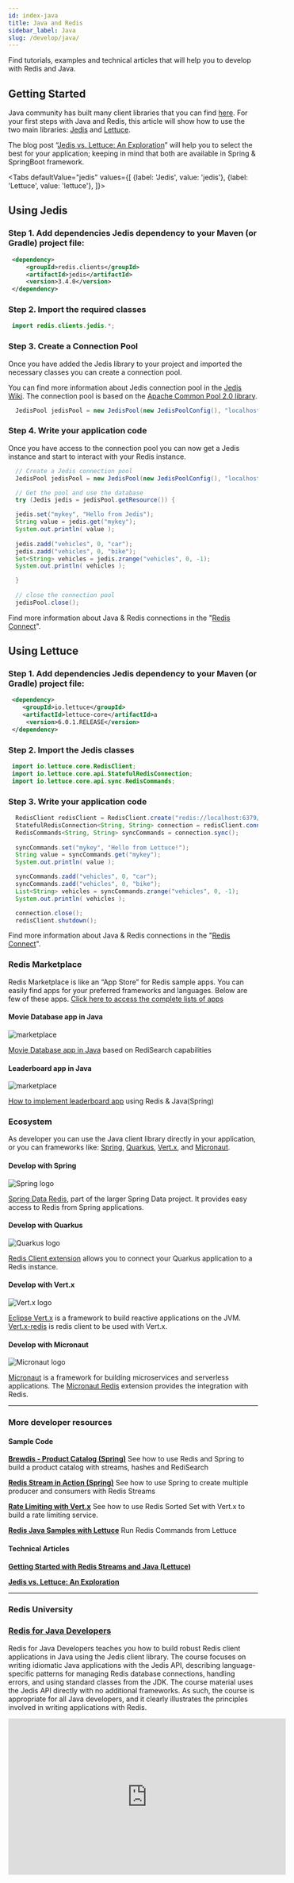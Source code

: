```yaml
---
id: index-java
title: Java and Redis
sidebar_label: Java
slug: /develop/java/
---
```


Find tutorials, examples and technical articles that will help you to develop with Redis and Java.


## Getting Started

Java community has built many client libraries that you can find [here](https://redis.io/clients#java). For your first steps with Java and Redis, this article will show how to use the two main libraries: [Jedis](https://github.com/redis/jedis) and [Lettuce](https://lettuce.io/).

The blog post “[Jedis vs. Lettuce: An Exploration](https://redislabs.com/blog/jedis-vs-lettuce-an-exploration/)” will help you to select the best for your application; keeping in mind that both are available in Spring & SpringBoot framework.


<Tabs
  defaultValue="jedis"
  values={[
    {label: 'Jedis', value: 'jedis'},
    {label: 'Lettuce', value: 'lettuce'},
  ]}>
  <TabItem value="jedis">

## Using Jedis

### Step 1. Add dependencies Jedis dependency to your Maven (or Gradle) project file:

   ```xml
    <dependency>
        <groupId>redis.clients</groupId>
        <artifactId>jedis</artifactId>
        <version>3.4.0</version>
    </dependency>
   ```

### Step 2. Import the required classes

   ```java
    import redis.clients.jedis.*;
   ```


### Step 3. Create a Connection Pool

Once you have added the Jedis library to your project and imported the necessary classes you can create a connection pool. 

You can find more information about Jedis connection pool in the [Jedis Wiki](https://github.com/redis/jedis/wiki/Getting-started#basic-usage-example). The connection pool is based on the [Apache Common Pool 2.0 library](http://commons.apache.org/proper/commons-pool/apidocs/org/apache/commons/pool2/impl/GenericObjectPoolConfig.html).
    
   ```java
     JedisPool jedisPool = new JedisPool(new JedisPoolConfig(), "localhost", 6379);
   ```



### Step 4. Write your application code

Once you have access to the connection pool you can now get a Jedis instance and start to interact with your Redis instance.

   ```java
     // Create a Jedis connection pool
     JedisPool jedisPool = new JedisPool(new JedisPoolConfig(), "localhost", 6379);

     // Get the pool and use the database
     try (Jedis jedis = jedisPool.getResource()) {

     jedis.set("mykey", "Hello from Jedis");
     String value = jedis.get("mykey");
     System.out.println( value );
            
     jedis.zadd("vehicles", 0, "car"); 
     jedis.zadd("vehicles", 0, "bike");
     Set<String> vehicles = jedis.zrange("vehicles", 0, -1);
     System.out.println( vehicles );

     }
        
     // close the connection pool
     jedisPool.close();
   ```

Find more information about Java & Redis connections in the "[Redis Connect](https://github.com/redis-developer/redis-connect/tree/master/java/jedis)".


  </TabItem>
  <TabItem value="lettuce">

## Using Lettuce

### Step 1. Add dependencies Jedis dependency to your Maven (or Gradle) project file:

   ```xml
    <dependency>
       <groupId>io.lettuce</groupId>
       <artifactId>lettuce-core</artifactId>a
        <version>6.0.1.RELEASE</version>
    </dependency>
   ```


### Step 2. Import the Jedis classes

   ```java
    import io.lettuce.core.RedisClient;
    import io.lettuce.core.api.StatefulRedisConnection;
    import io.lettuce.core.api.sync.RedisCommands;
   ```

### Step 3. Write your application code

   ```java
     RedisClient redisClient = RedisClient.create("redis://localhost:6379/");
     StatefulRedisConnection<String, String> connection = redisClient.connect();
     RedisCommands<String, String> syncCommands = connection.sync();
        
     syncCommands.set("mykey", "Hello from Lettuce!");
     String value = syncCommands.get("mykey");
     System.out.println( value );

     syncCommands.zadd("vehicles", 0, "car"); 
     syncCommands.zadd("vehicles", 0, "bike");
     List<String> vehicles = syncCommands.zrange("vehicles", 0, -1);
     System.out.println( vehicles );

     connection.close();
     redisClient.shutdown();
   ```


Find more information about Java & Redis connections in the "[Redis Connect](https://github.com/redis-developer/redis-connect/tree/master/java/lettuce)".
  </TabItem>
</Tabs>

### Redis Marketplace

Redis Marketplace is like an “App Store” for Redis sample apps. You can easily find apps for your preferred frameworks and languages. 
Below are few of these apps. [Click here to access the complete lists of apps](https://marketplace.redislabs.com)

<div class="row text--center">

<div class="col ">
<div className="ri-container">

#### Movie Database app in Java


![marketplace](images/moviedatabasejava.png)

[Movie Database app in Java](http://marketplace.redislabs.com/?id=project%3Ademo-movie-app-redisearch-java) based on RediSearch capabilities
</div>
</div>

<div class="col">
<div className="ri-container">

#### Leaderboard app in Java 

![marketplace](images/basicleaderboardjava.png)

[How to implement leaderboard app](http://marketplace.redislabs.com/?id=project%3Abasic-redis-leaderboard-demo-java) using Redis & Java(Spring)
</div>
</div>
</div>

### Ecosystem

As developer you can use the Java client library directly in your application, or you can frameworks like: [Spring](https://spring.io/), [Quarkus](https://quarkus.io/),  [Vert.x](https://vertx.io/), and [Micronaut](https://micronaut.io/).


<div class="row text--center">

<div class="col ">
<div className="ri-container">

#### Develop with Spring 

![Spring logo](/img/logos/spring.png)

[Spring Data Redis](https://spring.io/projects/spring-data-redis), part of the larger Spring Data project. It provides easy access to Redis from Spring applications.
</div>
</div>

<div class="col">
<div className="ri-container">

#### Develop with Quarkus 

![Quarkus logo](/img/logos/quarkus.png)

[Redis Client extension](https://quarkus.io/guides/redis) allows you to connect your Quarkus application to a Redis instance.
</div>
</div>
</div>


<div class="row text--center">

<div class="col">
<div className="ri-container">

#### Develop with Vert.x 

![Vert.x logo](/img/logos/vertx.png)

[Eclipse Vert.x](https://vertx.io/introduction-to-vertx-and-reactive/) is a framework to build reactive applications on the JVM. [Vert.x-redis](https://vertx.io/docs/vertx-redis-client/java/) is redis client to be used with Vert.x. 
</div>
</div>

<div class="col">
<div className="ri-container">

#### Develop with Micronaut 

![Micronaut logo](/img/logos/micronaut.svg)

[Micronaut](https://micronaut.io/) is a framework for building microservices and serverless applications. The [Micronaut Redis](https://micronaut-projects.github.io/micronaut-redis/snapshot/guide/) extension provides the integration with Redis.

</div>
</div>

</div>

---


### More developer resources

<div class="row">

<div class="col">

#### Sample Code

**[Brewdis - Product Catalog (Spring)](https://github.com/redis-developer/brewdis)**
See how to use Redis and Spring to build a product catalog with streams, hashes and RediSearch


**[Redis Stream in Action (Spring)](https://github.com/redis-developer/brewdis)**
See how to use Spring to create multiple producer and consumers with Redis Streams


**[Rate Limiting with Vert.x](https://github.com/redis-developer/vertx-rate-limiting-redis)**
See how to use Redis Sorted Set with Vert.x to build a rate limiting service.


**[Redis Java Samples with Lettuce](https://github.com/redis-developer/vertx-rate-limiting-redis)**
Run Redis Commands from Lettuce


</div>
<div class="col col--1">
</div>

<div class="col">

#### Technical Articles

**[Getting Started with Redis Streams and Java (Lettuce)](https://redislabs.com/blog/getting-started-with-redis-streams-and-java/)**

**[Jedis vs. Lettuce: An Exploration](https://redislabs.com/blog/jedis-vs-lettuce-an-exploration/https://redislabs.com/blog/jedis-vs-lettuce-an-exploration/)**


</div>

</div>

---

### Redis University

### [Redis for Java Developers](https://university.redislabs.com/courses/ru102j/)

Redis for Java Developers teaches you how to build robust Redis client applications in Java using the Jedis client library. The course focuses on writing idiomatic Java applications with the Jedis API, describing language-specific patterns for managing Redis database connections, handling errors, and using standard classes from the JDK. The course material uses the Jedis API directly with no additional frameworks. As such, the course is appropriate for all Java developers, and it clearly illustrates the principles involved in writing applications with Redis.

<div class="text--center">
<iframe width="560" height="315" src="https://www.youtube.com/embed/CmQMdJefTjc" frameborder="0" allow="accelerometer; autoplay; clipboard-write; encrypted-media; gyroscope; picture-in-picture" allowfullscreen></iframe>
</div>
